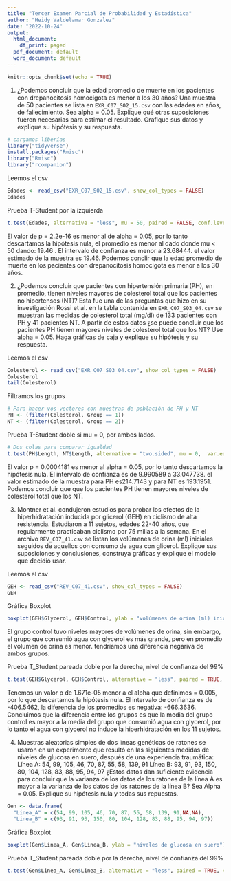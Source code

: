 ```yaml
---
title: "Tercer Examen Parcial de Probabilidad y Estadística"
author: "Heidy Valdelamar Gonzalez"
date: "2022-10-24"
output:
  html_document:
    df_print: paged
  pdf_document: default
  word_document: default
---
```


```r
knitr::opts_chunk$set(echo = TRUE)
```

1.	¿Podemos concluir que la edad promedio de muerte en los pacientes con drepanocitosis homocigota es menor a los 30 años? Una muestra de 50 pacientes se lista en `EXR_C07_S02_15.csv` con las edades en años, de fallecimiento. Sea alpha = 0.05. Explique qué otras suposiciones fueron necesarias para estimar el resultado. Grafique sus datos y explique su hipótesis y su respuesta.  
```r
# cargamos liberías
library("tidyverse")
install.packages("Rmisc")
library("Rmisc")
library("rcompanion")
```

Leemos el csv
```r
Edades <- read_csv("EXR_C07_S02_15.csv", show_col_types = FALSE)
Edades
```
Prueba T-Student por la izquierda
```r
t.test(Edades, alternative = "less", mu = 50, paired = FALSE, conf.level = 0.95)
```
El valor de p = 2.2e-16 es menor al de alpha = 0.05, por lo tanto descartamos la hipótesis nula, el promedio es menor al dado donde mu < 50 dando: 19.46 . El intervalo de confianza es menor a 23.68444. el valor estimado de la muestra es 19.46.
Podemos conclir que la edad promedio de muerte en los pacientes con drepanocitosis homocigota es menor a los 30 años.



2.	¿Podemos concluir que pacientes con hipertensión primaria (PH), en promedio, tienen niveles mayores de colesterol total que los pacientes no hipertensos (NT)?  Esta fue una de las preguntas que hizo en su investigación Rossi et al. en la tabla contenida en `EXR_C07_S03_04.csv` se muestran las medidas de colesterol total (mg/dl) de 133 pacientes con PH y 41 pacientes NT.  A partir de estos datos ¿se puede concluir que los pacientes PH tienen mayores niveles de colesterol total que los NT? Use alpha = 0.05. Haga gráficas de caja y explique su hipótesis y su respuesta.  

Leemos el csv
```r
Colesterol <- read_csv("EXR_C07_S03_04.csv", show_col_types = FALSE)
Colesterol
tail(Colesterol)
```
Filtramos los grupos
```r
# Para hacer vos vectores con muestras de población de PH y NT
PH <- (filter(Colesterol, Group == 1))
NT <- (filter(Colesterol, Group == 2))
```
Prueba T-Student doble si mu = 0, por ambos lados.
```r
# Dos colas para comparar igualdad
t.test(PH$Length, NT$Length, alternative = "two.sided", mu = 0,  var.equal = FALSE, conf.level = .95)
```
El valor p = 0.0004181 es menor al alpha = 0.05, por lo tanto descartamos la hipótesis nula. El intervalo de confianza es de 9.990589 a 33.047738. el valor estimado de la muestra para PH es214.7143 y para NT es 193.1951.
Podemos concluir que que los pacientes PH tienen mayores niveles de colesterol total que los NT.



3.	Montner et al. condujeron estudios para probar los efectos de la hiperhidratación inducida por glicerol (GEH) en ciclismo de alta resistencia. Estudiaron a 11 sujetos, edades 22-40 años, que regularmente practicaban ciclismo por 75 millas a la semana. En el archivo `REV_C07_41.csv` se listan los volúmenes de orina (ml) iniciales seguidos de aquellos con consumo de agua con glicerol. Explique sus suposiciones y conclusiones, construya gráficas y explique el modelo que decidió usar.

Leemos el csv
```r
GEH <- read_csv("REV_C07_41.csv", show_col_types = FALSE)
GEH
```
Gráfica Boxplot
```r
boxplot(GEH$Glycerol, GEH$Control, ylab = "volúmenes de orina (ml) iniciales")
```
El grupo control tuvo niveles mayores de volúmenes de orina, sin embargo, el grupo que consumió agua con glycerol es más grande, pero en promedio el volumen de orina es menor. tendríamos una diferencia negariva de ambos grupos.


Prueba T_Student pareada doble por la derecha, nivel de confianza del 99%
```r
t.test(GEH$Glycerol, GEH$Control, alternative = "less", paired = TRUE, conf.level = 0.99)
```
Tenemos un valor p de 1.671e-05 menor a el alpha que definimos = 0.005, por lo que descartamos la hipótesis nula. El intervalo de confianza es de -406.5462, la diferencia de los promedios es negativa: -666.3636. Concluimos que la diferencia entre los grupos es que la media del grupo control es mayor a la media del grupo que consumió agua con glycerol, por lo tanto el agua con glycerol no induce la hiperhidratación en los 11 sujetos.

4.	Muestras aleatorias simples de dos líneas genéticas de ratones se usaron en un experimento que resultó en las siguientes medidas de niveles de glucosa en suero, después de una experiencia traumática:
Línea A: 54, 99, 105, 46, 70, 87, 55, 58, 139, 91
Línea B: 93, 91, 93, 150, 80, 104, 128, 83, 88, 95, 94, 97
¿Estos datos dan suficiente evidencia para concluir que la varianza de los datos de los ratones de la línea A es mayor a la varianza de los datos de los ratones de la línea B? Sea Alpha = 0.05. Explique su hipótesis nula y todas sus repuestas.
```r
Gen <- data.frame(
  "Linea_A" = c(54, 99, 105, 46, 70, 87, 55, 58, 139, 91,NA,NA), 
  "Linea_B" = c(93, 91, 93, 150, 80, 104, 128, 83, 88, 95, 94, 97))
```

Gráfica Boxplot
```r
boxplot(Gen$Linea_A, Gen$Linea_B, ylab = "niveles de glucosa en suero")
```

Prueba T_Student pareada doble por la derecha, nivel de confianza del 99%
```r
t.test(Gen$Linea_A, Gen$Linea_B, alternative = "less", paired = TRUE, var.equal = TRUE, conf.level = 0.95)
```
